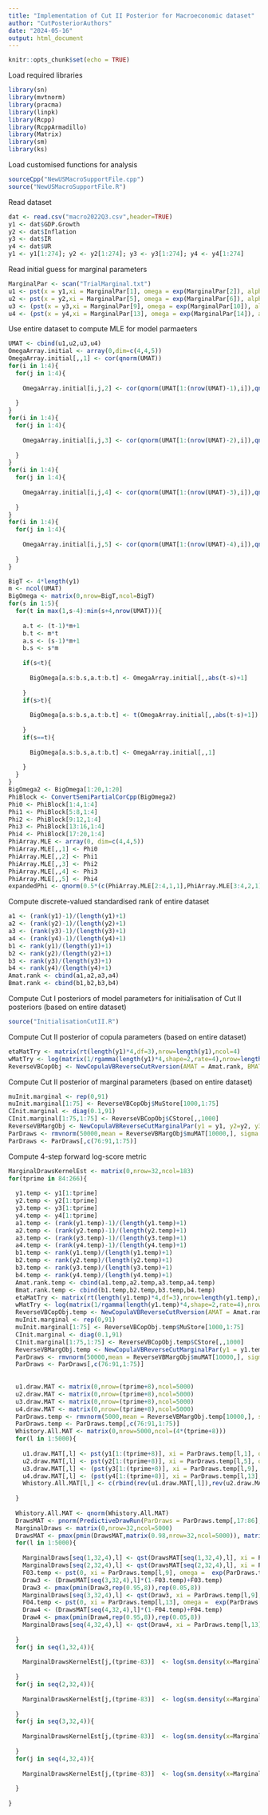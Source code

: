 ```yaml
---
title: "Implementation of Cut II Posterior for Macroeconomic dataset"
author: "CutPosteriorAuthors"
date: "2024-05-16"
output: html_document
---
```


```r
knitr::opts_chunk$set(echo = TRUE)
```

Load required libraries
```r
library(sn)
library(mvtnorm)
library(pracma)
library(linpk)
library(Rcpp)
library(RcppArmadillo)
library(Matrix)
library(sm)
library(ks)
```

Load customised functions for analysis
```r
sourceCpp("NewUSMacroSupportFile.cpp")
source("NewUSMacroSupportFile.R")
```

Read dataset
```r
dat <- read.csv("macro2022Q3.csv",header=TRUE)
y1 <- dat$GDP.Growth
y2 <- dat$Inflation
y3 <- dat$IR
y4 <- dat$UR
y1 <- y1[1:274]; y2 <- y2[1:274]; y3 <- y3[1:274]; y4 <- y4[1:274]
```

Read initial guess for marginal parameters
```r
MarginalPar <- scan("TrialMarginal.txt")
u1 <- pst(x = y1,xi = MarginalPar[1], omega = exp(MarginalPar[2]), alpha = MarginalPar[3], nu = exp(MarginalPar[4]))
u2 <- pst(x = y2,xi = MarginalPar[5], omega = exp(MarginalPar[6]), alpha = MarginalPar[7], nu = exp(MarginalPar[8]))
u3 <- (pst(x = y3,xi = MarginalPar[9], omega = exp(MarginalPar[10]), alpha = MarginalPar[11], nu = exp(MarginalPar[12])) - pst(x = 0, xi = MarginalPar[9], omega = exp(MarginalPar[10]), alpha = MarginalPar[11], nu = exp(MarginalPar[12]))) /(1 - pst(x = 0, xi = MarginalPar[9], omega = exp(MarginalPar[10]), alpha = MarginalPar[11], nu = exp(MarginalPar[12])))
u4 <- (pst(x = y4,xi = MarginalPar[13], omega = exp(MarginalPar[14]), alpha = MarginalPar[15], nu = exp(MarginalPar[16])) - pst(x = 0, xi = MarginalPar[13], omega = exp(MarginalPar[14]), alpha = MarginalPar[15], nu = exp(MarginalPar[16]))) /(1 - pst(x = 0, xi = MarginalPar[13], omega = exp(MarginalPar[14]), alpha = MarginalPar[15], nu = exp(MarginalPar[16])))
```

Use entire dataset to compute MLE for model parmaeters
```r
UMAT <- cbind(u1,u2,u3,u4)
OmegaArray.initial <- array(0,dim=c(4,4,5))
OmegaArray.initial[,,1] <- cor(qnorm(UMAT))
for(i in 1:4){
  for(j in 1:4){
    
    OmegaArray.initial[i,j,2] <- cor(qnorm(UMAT[1:(nrow(UMAT)-1),i]),qnorm(UMAT[2:(nrow(UMAT)),j]))
    
  }
}
for(i in 1:4){
  for(j in 1:4){
    
    OmegaArray.initial[i,j,3] <- cor(qnorm(UMAT[1:(nrow(UMAT)-2),i]),qnorm(UMAT[3:(nrow(UMAT)),j]))
    
  }
}
for(i in 1:4){
  for(j in 1:4){
    
    OmegaArray.initial[i,j,4] <- cor(qnorm(UMAT[1:(nrow(UMAT)-3),i]),qnorm(UMAT[4:(nrow(UMAT)),j]))
    
  }
}
for(i in 1:4){
  for(j in 1:4){
    
    OmegaArray.initial[i,j,5] <- cor(qnorm(UMAT[1:(nrow(UMAT)-4),i]),qnorm(UMAT[5:(nrow(UMAT)),j]))
    
  }
}

BigT <- 4*length(y1)
m <- ncol(UMAT)
BigOmega <- matrix(0,nrow=BigT,ncol=BigT)
for(s in 1:5){
  for(t in max(1,s-4):min(s+4,nrow(UMAT))){
    
    a.t <- (t-1)*m+1
    b.t <- m*t
    a.s <- (s-1)*m+1
    b.s <- s*m
    
    if(s<t){
      
      BigOmega[a.s:b.s,a.t:b.t] <- OmegaArray.initial[,,abs(t-s)+1]
      
    }
    if(s>t){
      
      BigOmega[a.s:b.s,a.t:b.t] <- t(OmegaArray.initial[,,abs(t-s)+1])
      
    }
    if(s==t){
      
      BigOmega[a.s:b.s,a.t:b.t] <- OmegaArray.initial[,,1]
      
    }
  }
}
BigOmega2 <- BigOmega[1:20,1:20]
PhiBlock <- ConvertSemiPartialCorCpp(BigOmega2) 
Phi0 <- PhiBlock[1:4,1:4]
Phi1 <- PhiBlock[5:8,1:4]
Phi2 <- PhiBlock[9:12,1:4]
Phi3 <- PhiBlock[13:16,1:4]
Phi4 <- PhiBlock[17:20,1:4]
PhiArray.MLE <- array(0, dim=c(4,4,5))
PhiArray.MLE[,,1] <- Phi0
PhiArray.MLE[,,2] <- Phi1
PhiArray.MLE[,,3] <- Phi2
PhiArray.MLE[,,4] <- Phi3
PhiArray.MLE[,,5] <- Phi4
expandedPhi <- qnorm(0.5*(c(PhiArray.MLE[2:4,1,1],PhiArray.MLE[3:4,2,1], PhiArray.MLE[4,3,1], PhiArray.MLE[,,2:5])+1))
```

Compute discrete-valued standardised rank of entire dataset
```r
a1 <- (rank(y1)-1)/(length(y1)+1)
a2 <- (rank(y2)-1)/(length(y2)+1)
a3 <- (rank(y3)-1)/(length(y3)+1)
a4 <- (rank(y4)-1)/(length(y4)+1)
b1 <- rank(y1)/(length(y1)+1)
b2 <- rank(y2)/(length(y2)+1)
b3 <- rank(y3)/(length(y3)+1)
b4 <- rank(y4)/(length(y4)+1)
Amat.rank <- cbind(a1,a2,a3,a4)
Bmat.rank <- cbind(b1,b2,b3,b4)
```

Compute Cut I posteriors of model parameters for initialisation of Cut II posteriors (based on entire dataset)
```r
source("InitialisationCutII.R")
```

Compute Cut II posterior of copula parameters (based on entire dataset)
```r
etaMatTry <- matrix(rt(length(y1)*4,df=3),nrow=length(y1),ncol=4)
wMatTry <- log(matrix(1/rgamma(length(y1)*4,shape=2,rate=4),nrow=length(y1),ncol=4))
ReverseVBCopObj <- NewCopulaVBReverseCutRversion(AMAT = Amat.rank, BMAT = Bmat.rank, muInit = VB.uncut.obj$muMAT[10000,], CInit = VB.uncut.obj$CArray[,,10000], EtaMatInit = etaMatTry, WMatInit = wMatTry, maxRuns = 1000)
```

Compute Cut II posterior of marginal parameters (based on entire dataset)
```r
muInit.marginal <- rep(0,91)
muInit.marginal[1:75] <- ReverseVBCopObj$MuStore[1000,1:75]
CInit.marginal <- diag(0.1,91)
CInit.marginal[1:75,1:75] <- ReverseVBCopObj$CStore[,,1000]
ReverseVBMargObj <- NewCopulaVBReverseCutMarginalPar(y1 = y1, y2=y2, y3=y3, y4=y4, maxRuns = 10000, mu.init = muInit.marginal, C.init = CInit.marginal)
ParDraws <- rmvnorm(50000,mean = ReverseVBMargObj$muMAT[10000,], sigma = (ReverseVBMargObj$CArray[,,10000] %*% t(ReverseVBMargObj$CArray[,,10000]) ) )
ParDraws <- ParDraws[,c(76:91,1:75)]
```

Compute 4-step forward log-score metric
```r
MarginalDrawsKernelEst <- matrix(0,nrow=32,ncol=183)
for(tprime in 84:266){
  
  y1.temp <- y1[1:tprime]
  y2.temp <- y2[1:tprime]
  y3.temp <- y3[1:tprime]
  y4.temp <- y4[1:tprime]
  a1.temp <- (rank(y1.temp)-1)/(length(y1.temp)+1)
  a2.temp <- (rank(y2.temp)-1)/(length(y2.temp)+1)
  a3.temp <- (rank(y3.temp)-1)/(length(y3.temp)+1)
  a4.temp <- (rank(y4.temp)-1)/(length(y4.temp)+1)
  b1.temp <- rank(y1.temp)/(length(y1.temp)+1)
  b2.temp <- rank(y2.temp)/(length(y2.temp)+1)
  b3.temp <- rank(y3.temp)/(length(y3.temp)+1)
  b4.temp <- rank(y4.temp)/(length(y4.temp)+1)
  Amat.rank.temp <- cbind(a1.temp,a2.temp,a3.temp,a4.temp)
  Bmat.rank.temp <- cbind(b1.temp,b2.temp,b3.temp,b4.temp)
  etaMatTry <- matrix(rt(length(y1.temp)*4,df=3),nrow=length(y1.temp),ncol=4)
  wMatTry <- log(matrix(1/rgamma(length(y1.temp)*4,shape=2,rate=4),nrow=length(y1.temp),ncol=4))
  ReverseVBCopObj.temp <- NewCopulaVBReverseCutRversion(AMAT = Amat.rank.temp, BMAT = Bmat.rank.temp, muInit = VB.uncut.obj$muMAT[10000,], CInit = VB.uncut.obj$CArray[,,10000], EtaMatInit = etaMatTry, WMatInit = wMatTry, maxRuns = 1000)
  muInit.marginal <- rep(0,91)
  muInit.marginal[1:75] <- ReverseVBCopObj.temp$MuStore[1000,1:75]
  CInit.marginal <- diag(0.1,91)
  CInit.marginal[1:75,1:75] <- ReverseVBCopObj.temp$CStore[,,1000]
  ReverseVBMargObj.temp <- NewCopulaVBReverseCutMarginalPar(y1 = y1.temp, y2=y2.temp, y3=y3.temp, y4=y4.temp, maxRuns = 10000, mu.init = muInit.marginal, C.init = CInit.marginal)
  ParDraws <- rmvnorm(50000,mean = ReverseVBMargObj$muMAT[10000,], sigma = (ReverseVBMargObj$CArray[,,10000] %*% t(ReverseVBMargObj$CArray[,,10000]) ) )
  ParDraws <- ParDraws[,c(76:91,1:75)]
  
  
  u1.draw.MAT <- matrix(0,nrow=(tprime+8),ncol=5000)
  u2.draw.MAT <- matrix(0,nrow=(tprime+8),ncol=5000)
  u3.draw.MAT <- matrix(0,nrow=(tprime+8),ncol=5000)
  u4.draw.MAT <- matrix(0,nrow=(tprime+8),ncol=5000)
  ParDraws.temp <- rmvnorm(5000,mean = ReverseVBMargObj.temp[10000,], sigma = (ReverseVBMargObj.temp$CArray[,,10000] %*% t(ReverseVBMargObj.temp$CArray[,,10000]) ) )
  ParDraws.temp <- ParDraws.temp[,c(76:91,1:75)]
  Whistory.All.MAT <- matrix(0,nrow=5000,ncol=(4*(tprime+8)))
  for(l in 1:5000){
    
    u1.draw.MAT[,l] <- pst(y1[1:(tprime+8)], xi = ParDraws.temp[l,1], omega = exp(ParDraws.temp[l,2]), alpha = ParDraws.temp[l,3], nu = exp(ParDraws.temp[l,4]))
    u2.draw.MAT[,l] <- pst(y2[1:(tprime+8)], xi = ParDraws.temp[l,5], omega = exp(ParDraws.temp[l,6]), alpha = ParDraws.temp[l,7], nu = exp(ParDraws.temp[l,8]))
    u3.draw.MAT[,l] <- (pst(y3[1:(tprime+8)], xi = ParDraws.temp[l,9], omega = exp(ParDraws.temp[l,10]), alpha = ParDraws.temp[l,11], nu = exp(ParDraws.temp[l,12])) - pst(0, xi = ParDraws.temp[l,9], omega = exp(ParDraws.temp[l,10]), alpha = ParDraws.temp[l,11], nu = exp(ParDraws.temp[l,12])))/(1 - pst(0, xi = ParDraws.temp[l,9], omega = exp(ParDraws.temp[l,10]), alpha = ParDraws.temp[l,11], nu = exp(ParDraws.temp[l,12])))
    u4.draw.MAT[,l] <- (pst(y4[1:(tprime+8)], xi = ParDraws.temp[l,13], omega = exp(ParDraws.temp[l,14]), alpha = ParDraws.temp[l,15], nu = exp(ParDraws.temp[l,16])) - pst(0, xi = ParDraws.temp[l,13], omega = exp(ParDraws.temp[l,14]), alpha = ParDraws.temp[l,15], nu = exp(ParDraws.temp[l,16])))/(1 - pst(0, xi = ParDraws.temp[l,13], omega = exp(ParDraws.temp[l,14]), alpha = ParDraws.temp[l,15], nu = exp(ParDraws.temp[l,16])))
    Whistory.All.MAT[l,] <- c(rbind(rev(u1.draw.MAT[,l]),rev(u2.draw.MAT[,l]),rev(u3.draw.MAT[,l]), rev(u4.draw.MAT[,l]) ))
    
  }
  
  Whistory.All.MAT <- qnorm(Whistory.All.MAT)
  DrawsMAT <- pnorm(PredictiveDrawRun(ParDraws = ParDraws.temp[,17:86], WhistoryMAT = Whistory.All.MAT))
  MarginalDraws <- matrix(0,nrow=32,ncol=5000)
  DrawsMAT <- pmax(pmin(DrawsMAT,matrix(0.98,nrow=32,ncol=5000)), matrix(0.02,nrow=32,ncol=5000))
  for(l in 1:5000){
    
    MarginalDraws[seq(1,32,4),l] <- qst(DrawsMAT[seq(1,32,4),l], xi = ParDraws.temp[l,1], omega =  exp(ParDraws.temp[l,2]), alpha = ParDraws.temp[l,3] , nu = exp(ParDraws.temp[l,4]) )
    MarginalDraws[seq(2,32,4),l] <- qst(DrawsMAT[seq(2,32,4),l], xi = ParDraws.temp[l,5], omega =  exp(ParDraws.temp[l,6]), alpha = ParDraws.temp[l,7] , nu = exp(ParDraws.temp[l,8]) )
    F03.temp <- pst(0, xi = ParDraws.temp[l,9], omega =  exp(ParDraws.temp[l,10]), alpha = ParDraws.temp[l,11], nu = exp(ParDraws.temp[l,12]) )
    Draw3 <- (DrawsMAT[seq(3,32,4),l]*(1-F03.temp)+F03.temp)
    Draw3 <- pmax(pmin(Draw3,rep(0.95,8)),rep(0.05,8))
    MarginalDraws[seq(3,32,4),l] <- qst(Draw3, xi = ParDraws.temp[l,9], omega =  exp(ParDraws.temp[l,10]), alpha = ParDraws.temp[l,11], nu = exp(ParDraws.temp[l,12]) )
    F04.temp <- pst(0, xi = ParDraws.temp[l,13], omega =  exp(ParDraws.temp[l,14]), alpha = ParDraws.temp[l,15], nu = exp(ParDraws.temp[l,16]) )
    Draw4 <- (DrawsMAT[seq(4,32,4),l]*(1-F04.temp)+F04.temp)
    Draw4 <- pmax(pmin(Draw4,rep(0.95,8)),rep(0.05,8))
    MarginalDraws[seq(4,32,4),l] <- qst(Draw4, xi = ParDraws.temp[l,13], omega =  exp(ParDraws.temp[l,14]), alpha = ParDraws.temp[l,15], nu = exp(ParDraws.temp[l,16]) )
    
  }
  for(j in seq(1,32,4)){
    
    MarginalDrawsKernelEst[j,(tprime-83)]  <- log(sm.density(x=MarginalDraws[j,], eval.points=c(y1[tprime+ceiling(j/4)]), display="none")$estimate)
    
  }
  for(j in seq(2,32,4)){
    
    MarginalDrawsKernelEst[j,(tprime-83)]  <- log(sm.density(x=MarginalDraws[j,], eval.points=c(y2[tprime+ceiling(j/4)]), display="none")$estimate)
    
  }
  for(j in seq(3,32,4)){
    
    MarginalDrawsKernelEst[j,(tprime-83)]  <- log(sm.density(x=MarginalDraws[j,], eval.points=c(y3[tprime+ceiling(j/4)]), display="none")$estimate)
    
  }
  for(j in seq(4,32,4)){
    
    MarginalDrawsKernelEst[j,(tprime-83)]  <- log(sm.density(x=MarginalDraws[j,], eval.points=c(y4[tprime+ceiling(j/4)]), display="none")$estimate)
    
  }
  
}
```